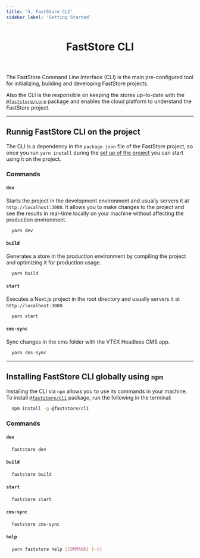 ```yaml
---
title: '4. FastStore CLI'
sidebar_label: 'Getting Started'
---
```



<header>

# FastStore CLI

</header>

The FastStore Command Line Interface (CLI) is the main pre-configured tool for initializing, building and developing FastStore projects.

Also the CLI is the responsible on keeping the stores up-to-date with the [`@faststore/core`](/docs/getting-started/3-project-structure#faststorecore) package and enables the cloud platform to understand the FastStore project.

---

## Runnig FastStore CLI on the project

The CLI is a dependency in the `package.json` file of the FastStore project, so once you run `yarn install` during the [set up of the project](/docs/getting-started/2-setting-up-the-project) you can start using it on the project.

### Commands

#### `dev`

Starts the project in the development environment and usually servers it at `http://localhost:3000`. It allows you to make changes to the project and see the results in real-time locally on your machine without affecting the production environment.

```bash copy
  yarn dev
```

#### `build`

Generates a store in the production environment by compiling the project and optimizing it for production usage.

```bash copy
  yarn build
```

#### `start`

Executes a Next.js project in the root directory and usually servers it at `http://localhost:3000`.

```bash copy
  yarn start
```

#### `cms-sync`

Sync changes in the cms folder with the VTEX Headless CMS app.

```bash copy
  yarn cms-sync
```

---

## Installing FastStore CLI globally using `npm`

Installing the CLI via `npm` allows you to use its commands in your machine. To install [`@faststore/cli`](https://www.npmjs.com/package/@faststore/cli) package, run the following in the terminal:

```bash copy
  npm install -g @faststore/cli
```

### Commands

#### `dev`

```bash copy
  faststore dev
```

#### `build`

```bash copy
  faststore build
```

#### `start`

```bash copy
  faststore start
```

#### `cms-sync`

```bash copy
  faststore cms-sync
```

#### `help`

```bash copy
  yarn faststore help [COMMAND] [-n]
```

